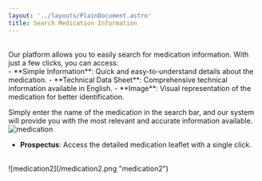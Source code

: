 ```yaml
---
layout: '../layouts/PlainDocument.astro'
title: Search Medication Information
---
```

<br/>
Our platform allows you to easily search for medication information. With just a few clicks, you can access:
<br/>
- **Simple Information**: Quick and easy-to-understand details about the medication.
- **Technical Data Sheet**: Comprehensive technical information available in English.
- **Image**: Visual representation of the medication for better identification.
<br/>

Simply enter the name of the medication in the search bar, and our system will provide you with the most relevant and accurate information available.
<br/>
![medication](/medication.png "medication")
<br/>
- **Prospectus**: Access the detailed medication leaflet with a single click.
<br/>
![medication2](/medication2.png "medication2")
